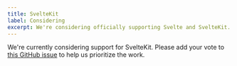 ```yaml
---
title: SvelteKit
label: Considering
excerpt: We're considering officially supporting Svelte and SvelteKit. Add your vote.
---
```


We're currently considering support for SvelteKit. Please add your vote to [this GitHub issue](https://github.com/wesbitty/wesjetpkg/issues/170) to help us prioritize the work.
